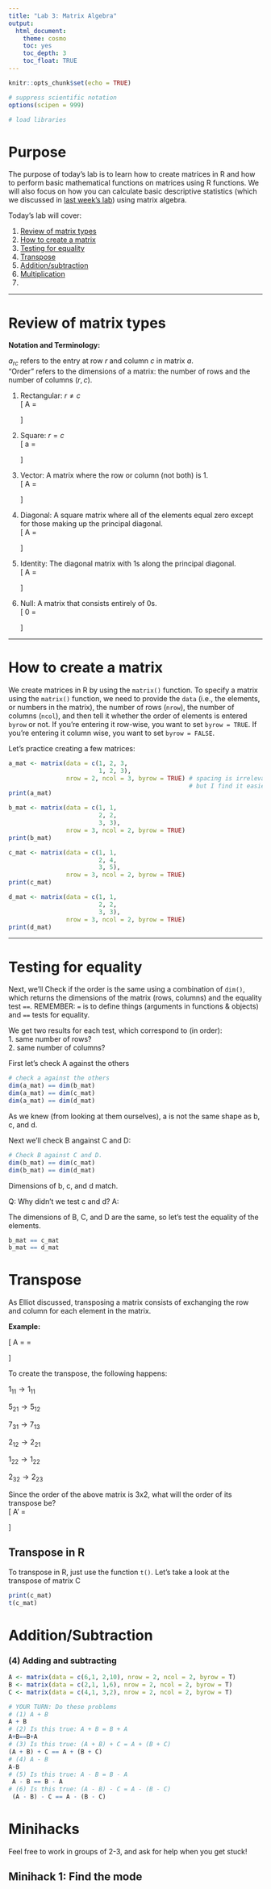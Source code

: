 ```yaml
---
title: "Lab 3: Matrix Algebra"
output: 
  html_document: 
    theme: cosmo
    toc: yes
    toc_depth: 3
    toc_float: TRUE
---
```


```r
knitr::opts_chunk$set(echo = TRUE)

# suppress scientific notation
options(scipen = 999)

# load libraries

```


# Purpose

The purpose of today's lab is to learn how to create matrices in R and how to perform basic mathematical functions on matrices using R functions. We will also focus on how you can calculate basic descriptive statistics (which we discussed in [last week's lab](https://uopsych.github.io/psy611/labs/lab-2.html){target="_blank"}) using matrix algebra. 

Today's lab will cover:

1. [Review of matrix types](#types)
1. [How to create a matrix](#create)
1. [Testing for equality](#equality)
1. [Transpose](#transpose)
1. [Addition/subtraction](#add_sub)
1. [Multiplication](#mult)
1. 


***

# Review of matrix types {#types}

__Notation and Terminology:__

$a_{rc}$ refers to the entry at row $r$ and column $c$ in matrix $a$.  
"Order" refers to the dimensions of a matrix: the number of rows and the number of columns $(r,c)$.

1. Rectangular: $r \neq c$  
\[ A = \begin{bmatrix}
1 & 5 & 7 \\
2 & 1 & 2
\end{bmatrix} \]

2. Square:  $r = c$  
\[ a = \begin{bmatrix}
2 & 9\\
4 & 6
\end{bmatrix} \]

3. Vector:  A matrix where the row or column (not both) is 1.  
\[ A = \begin{bmatrix}
5 & 6 & 9
\end{bmatrix} \]

4. Diagonal:  A square matrix where all of the elements equal zero except for those making up the principal diagonal.  
\[ A = \begin{bmatrix}
1 & 0 & 0 \\
0 & 4 & 0 \\
0 & 0 & 3
\end{bmatrix} \]

5. Identity:  The diagonal matrix with 1s along the principal diagonal.  
\[ A = \begin{bmatrix}
1 & 0 & 0 & 0 \\
0 & 1 & 0 & 0 \\
0 & 0 & 1 & 0 \\
0 & 0 & 0 & 1
\end{bmatrix} \]

6. Null:  A matrix that consists entirely of 0s.  
\[ 0 = \begin{bmatrix}
0 & 0 & 0 \\
0 & 0 & 0
\end{bmatrix} \]

***

# How to create a matrix {#create}

We create matrices in R by using the `matrix()` function. To specify a matrix using the `matrix()` function, we need to provide the `data` (i.e., the elements, or numbers in the matrix), the number of rows (`nrow`), the number of columns (`ncol`), and then tell it whether the order of elements is entered `byrow` or not. If you're entering it row-wise, you want to set `byrow = TRUE`. If you're entering it column wise, you want to set `byrow = FALSE`.

Let's practice creating a few matrices:

```r
a_mat <- matrix(data = c(1, 2, 3, 
                         1, 2, 3), 
                nrow = 2, ncol = 3, byrow = TRUE) # spacing is irrelevant
                                                  # but I find it easier to read
print(a_mat)

b_mat <- matrix(data = c(1, 1, 
                         2, 2, 
                         3, 3), 
                nrow = 3, ncol = 2, byrow = TRUE) 
print(b_mat)

c_mat <- matrix(data = c(1, 1, 
                         2, 4, 
                         3, 5), 
                nrow = 3, ncol = 2, byrow = TRUE) 
print(c_mat)

d_mat <- matrix(data = c(1, 1,
                         2, 2, 
                         3, 3), 
                nrow = 3, ncol = 2, byrow = TRUE) 
print(d_mat)
```

*** 

# Testing for equality {#equality}

Next, we'll Check if the order is the same using a combination of `dim()`, which returns the dimensions of the matrix (rows, columns) and the equality test `==`. REMEMBER: `=` is to define things (arguments in functions & objects) and `==` tests for equality. 

We get two results for each test, which correspond to (in order): 
<br /> 
1. same number of rows? 
<br /> 
2. same number of columns?

First let's check A against the others

```r
# check a against the others
dim(a_mat) == dim(b_mat)
dim(a_mat) == dim(c_mat)
dim(a_mat) == dim(d_mat)
```

As we knew (from looking at them ourselves), a is not the same shape as b, c, and d.

Next we'll check B angainst C and D:

```r
# Check B against C and D.
dim(b_mat) == dim(c_mat)
dim(b_mat) == dim(d_mat)
```

Dimensions of b, c, and d match.

Q: Why didn't we test c and d?
A:

The dimensions of B, C, and D are the same, so let's test the equality of the elements.
```r
b_mat == c_mat
b_mat == d_mat
```

# Transpose {#transpose}

As Elliot discussed, transposing a matrix consists of exchanging the row and column for each element in the matrix.

__Example:__

\[ A = \begin{bmatrix}
1 & 2 \\
5 & 1 \\
7 & 2
\end{bmatrix} = \begin{bmatrix}
1_{11} & 2_{12} \\
5_{21} & 1_{22} \\
7_{31} & 2_{32}
\end{bmatrix} \]

To create the transpose, the following happens:

$1_{11} \rightarrow 1_{11}$

$5_{21} \rightarrow 5_{12}$

$7_{31} \rightarrow 7_{13}$

$2_{12} \rightarrow 2_{21}$

$1_{22} \rightarrow 1_{22}$

$2_{32} \rightarrow 2_{23}$

Since the order of the above matrix is 3x2, what will the order of its transpose be?  
\[ A' = \begin{bmatrix}
1 & 5 & 7 \\
2 & 1 & 2
\end{bmatrix} \]

## Transpose in R

To transpose in R, just use the function `t()`. Let's take a look at the transpose of matrix C

```r
print(c_mat)
t(c_mat)
```

# Addition/Subtraction 


### (4) Adding and subtracting
```r
A <- matrix(data = c(6,1, 2,10), nrow = 2, ncol = 2, byrow = T) 
B <- matrix(data = c(2,1, 1,6), nrow = 2, ncol = 2, byrow = T) 
C <- matrix(data = c(4,1, 3,2), nrow = 2, ncol = 2, byrow = T) 

# YOUR TURN: Do these problems
# (1) A + B
A + B
# (2) Is this true: A + B = B + A
A+B==B+A
# (3) Is this true: (A + B) + C = A + (B + C)
(A + B) + C == A + (B + C)
# (4) A - B
A-B
# (5) Is this true: A - B = B - A
 A - B == B - A
# (6) Is this true: (A - B) - C = A - (B - C)
 (A - B) - C == A - (B - C)
```


# Minihacks {#minihacks}

Feel free to work in groups of 2-3, and ask for help when you get stuck!

## Minihack 1: Find the mode {#minihack1}


